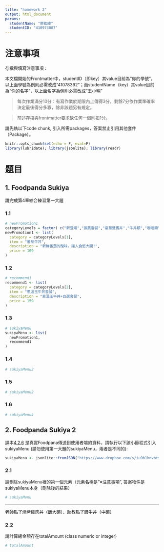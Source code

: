 ---
title: "homework 2"
output: html_document
params:
  studentName: "廖紘緯"
  studentID: "410973007"
---

# 注意事項

存檔與填寫注意事項：

  本文檔開始的Frontmatter中，studentID（即key）其value目前為"你的學號"，以上面學號為例則必需改成"41078392"；而studentName（key）其value目前為"你的名字"，以上面名字為例則必需改成"王小明"

> 每次作業滿分10分：有寫作業於期限內上傳得3分，剩餘7分依作業準確率決定最後得分多寡，除非該題另有規定。

> 前述存檔與frontmatter要求缺任何一個則扣1分。

請先執以下code chunk, 引入所需packages，答案禁止引用其他套件（Package）。
```{r setup, include=FALSE}
knitr::opts_chunk$set(echo = F, eval=F)
library(lubridate); library(jsonlite); library(readr)
```

# 題目

## 1. Foodpanda Sukiya
請完成第4章綜合練習第一大題

### 1.1

```{r ans11}
# newPromotion1
categoryLevels = factor( c("新登場","推薦套餐","豪華雙饗丼","牛丼類","咖哩類","豬肉丼類"))
newPromotion1 <- list(
  category = categoryLevels[1],
  item = "番茄牛丼",
  description = "新鮮番茄的酸味，讓人食慾大開!",
  price = 109
)
```

### 1.2

```{r ans12}
# recommend1
recommend1 <- list(
  category = categoryLevels[2],
  item = "蔥溫玉牛丼套餐",
  description = "蔥溫玉牛丼+自選套餐",
  price = 159
)
```

### 1.3

```{r ans13}
# sukiyaMenu
sukiyaMenu <- list(
  newPromotion1,
  recommend1
)
```

### 1.4

```{r ans14}
# sukiyaMenu2

```

### 1.5

```{r ans15}
# sukiyaMenu2
```

### 1.6

```{r ans16}
# sukiyaMenu4
```

## 2. Foodpanda Sukiya 2

課本[4.2.6](https://tpemartin.github.io/NTPU-R-for-Data-Science/operationonvectorandlist.html#sukiya-menu) 是真實Foodpana傳送到使用者端的資料，請執行以下該小節程式引入sukiyaMenu (請勿使用第一大題的sukiyaMenu，兩者是不同的):

```{r data2}
sukiyaMenu <- jsonlite::fromJSON("https://www.dropbox.com/s/iu9b1hnvbtss83q/sukiyaMenu.json?dl=1", simplifyDataFrame = F)
```


### 2.1 
請刪除sukiyaMenu裡的第一個元素（元素名稱是"※注意事項", 答案物件是sukiyaMenu本身（刪除後的結果）

```{r ans21}
# sukiyaMenu
```

***

老師點了燒烤雞肉丼（飯大碗）、助教點了鰻牛丼（中碗）

### 2.2
請計算總金額存在totalAmount (class numeric or integer)

```{r ans22}
# totalAmount
```

